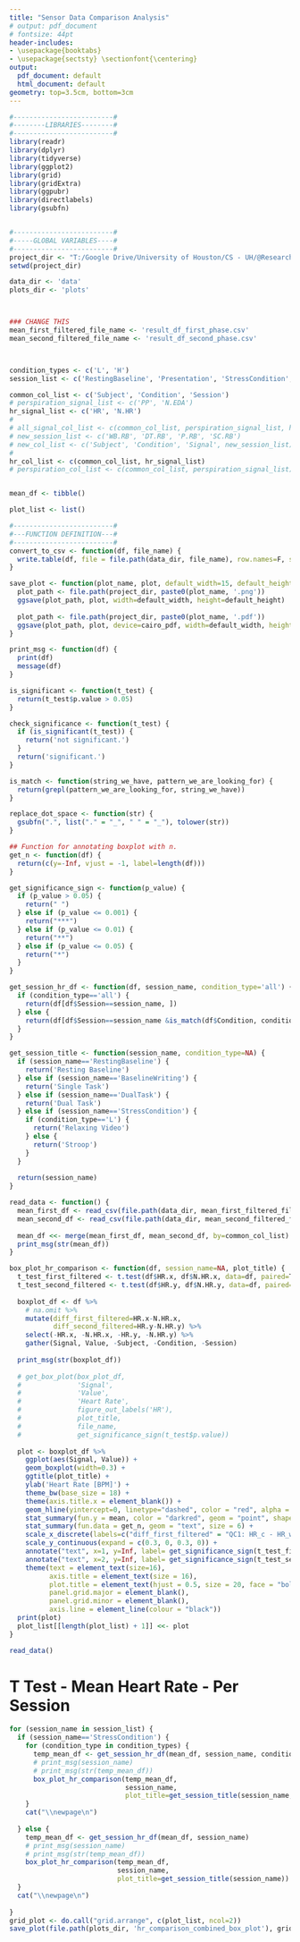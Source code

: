 ```yaml
---
title: "Sensor Data Comparison Analysis"
# output: pdf_document 
# fontsize: 44pt
header-includes:
- \usepackage{booktabs}
- \usepackage{sectsty} \sectionfont{\centering}
output:
  pdf_document: default
  html_document: default
geometry: top=3.5cm, bottom=3cm
---
```



```r

#-------------------------#
#--------LIBRARIES--------#
#-------------------------#
library(readr)
library(dplyr)
library(tidyverse)
library(ggplot2)
library(grid)
library(gridExtra)
library(ggpubr) 
library(directlabels)
library(gsubfn)


#-------------------------#
#-----GLOBAL VARIABLES----#
#-------------------------#
project_dir <- "T:/Google Drive/University of Houston/CS - UH/@Research - CPL/@Projects/NsfStressDataCuration/nsf-data-paper-scripts"
setwd(project_dir)

data_dir <- 'data'
plots_dir <- 'plots'



### CHANGE THIS
mean_first_filtered_file_name <- 'result_df_first_phase.csv'
mean_second_filtered_file_name <- 'result_df_second_phase.csv'



condition_types <- c('L', 'H')
session_list <- c('RestingBaseline', 'Presentation', 'StressCondition', 'BaselineWriting', 'DualTask')

common_col_list <- c('Subject', 'Condition', 'Session')
# perspiration_signal_list <- c('PP', 'N.EDA')
hr_signal_list <- c('HR', 'N.HR')
# 
# all_signal_col_list <- c(common_col_list, perspiration_signal_list, hr_signal_list)
# new_session_list <- c('WB.RB', 'DT.RB', 'P.RB', 'SC.RB')
# new_col_list <- c('Subject', 'Condition', 'Signal', new_session_list)
# 
hr_col_list <- c(common_col_list, hr_signal_list)
# perspiration_col_list <- c(common_col_list, perspiration_signal_list)


mean_df <- tibble()

plot_list <- list()

#-------------------------#
#---FUNCTION DEFINITION---#
#-------------------------#
convert_to_csv <- function(df, file_name) {
  write.table(df, file = file.path(data_dir, file_name), row.names=F, sep = ',')
}

save_plot <- function(plot_name, plot, default_width=15, default_height=10) {
  plot_path <- file.path(project_dir, paste0(plot_name, '.png'))
  ggsave(plot_path, plot, width=default_width, height=default_height)
  
  plot_path <- file.path(project_dir, paste0(plot_name, '.pdf'))
  ggsave(plot_path, plot, device=cairo_pdf, width=default_width, height=default_height)
}

print_msg <- function(df) {
  print(df)
  message(df)
}

is_significant <- function(t_test) {
  return(t_test$p.value > 0.05)
}

check_significance <- function(t_test) {
  if (is_significant(t_test)) {
    return('not significant.')
  }
  return('significant.')
}

is_match <- function(string_we_have, pattern_we_are_looking_for) { 
  return(grepl(pattern_we_are_looking_for, string_we_have)) 
} 

replace_dot_space <- function(str) {
  gsubfn(".", list("." = "_", " " = "_"), tolower(str))
}

## Function for annotating boxplot with n.
get_n <- function(df) { 
  return(c(y=-Inf, vjust = -1, label=length(df))) 
}

get_significance_sign <- function(p_value) { 
  if (p_value > 0.05) { 
    return(" ") 
  } else if (p_value <= 0.001) { 
    return("***") 
  } else if (p_value <= 0.01) { 
    return("**") 
  } else if (p_value <= 0.05) { 
    return("*") 
  } 
} 

get_session_hr_df <- function(df, session_name, condition_type='all') {
  if (condition_type=='all') {
    return(df[df$Session==session_name, ])
  } else {
    return(df[df$Session==session_name &is_match(df$Condition, condition_type), ])
  }
}

get_session_title <- function(session_name, condition_type=NA) {
  if (session_name=='RestingBaseline') {
    return('Resting Baseline')
  } else if (session_name=='BaselineWriting') {
    return('Single Task')
  } else if (session_name=='DualTask') {
    return('Dual Task')
  } else if (session_name=='StressCondition') {
    if (condition_type=='L') {
      return('Relaxing Video')
    } else {
      return('Stroop')
    }
  } 
  
  return(session_name)
}

read_data <- function() {
  mean_first_df <- read_csv(file.path(data_dir, mean_first_filtered_file_name))[, hr_col_list]
  mean_second_df <- read_csv(file.path(data_dir, mean_second_filtered_file_name))[, hr_col_list]
  
  mean_df <<- merge(mean_first_df, mean_second_df, by=common_col_list)
  print_msg(str(mean_df))
}

box_plot_hr_comparison <- function(df, session_name=NA, plot_title) {
  t_test_first_filtered <- t.test(df$HR.x, df$N.HR.x, data=df, paired=T)
  t_test_second_filtered <- t.test(df$HR.y, df$N.HR.y, data=df, paired=T)
  
  boxplot_df <- df %>% 
    # na.omit %>% 
    mutate(diff_first_filtered=HR.x-N.HR.x,
           diff_second_filtered=HR.y-N.HR.y) %>% 
    select(-HR.x, -N.HR.x, -HR.y, -N.HR.y) %>% 
    gather(Signal, Value, -Subject, -Condition, -Session)
  
  print_msg(str(boxplot_df))
  
  # get_box_plot(box_plot_df, 
  #              'Signal', 
  #              'Value', 
  #              'Heart Rate', 
  #              figure_out_labels('HR'), 
  #              plot_title, 
  #              file_name,
  #              get_significance_sign(t_test$p.value))
  
  plot <- boxplot_df %>%
    ggplot(aes(Signal, Value)) +
    geom_boxplot(width=0.3) +
    ggtitle(plot_title) +
    ylab('Heart Rate [BPM]') +
    theme_bw(base_size = 18) + 
    theme(axis.title.x = element_blank()) +
    geom_hline(yintercept=0, linetype="dashed", color = "red", alpha = 0.6, size=1) + 
    stat_summary(fun.y = mean, color = "darkred", geom = "point", shape = 3, size = 4, show_guide = FALSE) +
    stat_summary(fun.data = get_n, geom = "text", size = 6) +
    scale_x_discrete(labels=c("diff_first_filtered" = "QC1: HR_c - HR_w", "diff_second_filtered" = "QC2: HR_c - HR_w")) +
    scale_y_continuous(expand = c(0.3, 0, 0.3, 0)) +
    annotate("text", x=1, y=Inf, label= get_significance_sign(t_test_first_filtered$p.value), vjust = 1.2, size = 10) +
    annotate("text", x=2, y=Inf, label= get_significance_sign(t_test_second_filtered$p.value), vjust = 1.2, size = 10) +
    theme(text = element_text(size=16),
          axis.title = element_text(size = 16),
          plot.title = element_text(hjust = 0.5, size = 20, face = "bold"),
          panel.grid.major = element_blank(),
          panel.grid.minor = element_blank(),
          axis.line = element_line(colour = "black")) 
  print(plot)
  plot_list[[length(plot_list) + 1]] <<- plot
}
``` 



```r
read_data()
```


\newpage
# T Test - Mean Heart Rate - Per Session
\newpage
```r
for (session_name in session_list) {
  if (session_name=='StressCondition') {
    for (condition_type in condition_types) {
      temp_mean_df <- get_session_hr_df(mean_df, session_name, condition_type)
      # print_msg(session_name)
      # print_msg(str(temp_mean_df))
      box_plot_hr_comparison(temp_mean_df, 
                             session_name,
                             plot_title=get_session_title(session_name, condition_type))
    }
    cat("\\newpage\n")
    
  } else {
    temp_mean_df <- get_session_hr_df(mean_df, session_name)
    # print_msg(session_name)
    # print_msg(str(temp_mean_df))
    box_plot_hr_comparison(temp_mean_df, 
                           session_name,
                           plot_title=get_session_title(session_name))
  }
  cat("\\newpage\n")
  
}
grid_plot <- do.call("grid.arrange", c(plot_list, ncol=2))
save_plot(file.path(plots_dir, 'hr_comparison_combined_box_plot'), grid_plot)
```